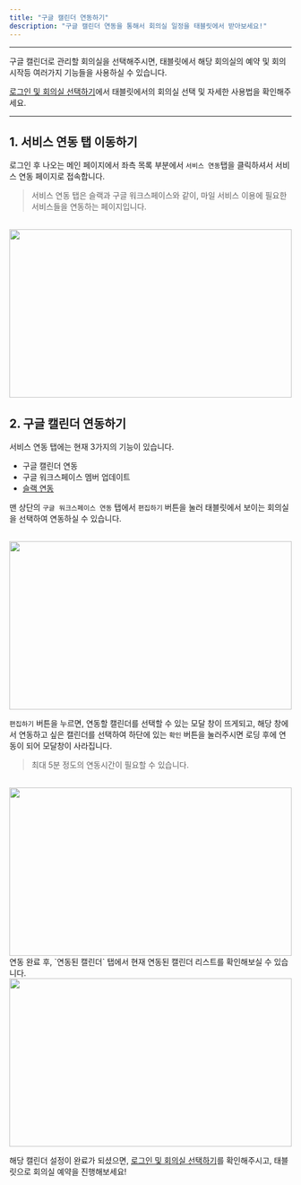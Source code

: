 ```yaml
---
title: "구글 캘린더 연동하기"
description: "구글 캘린더 연동을 통해서 회의실 일정을 태블릿에서 받아보세요!"
---
```


---

구글 캘린더로 관리할 회의실을 선택해주시면, 태블릿에서 해당 회의실의 예약 및 회의 시작등 여러가지 기능들을 사용하실 수 있습니다.

<a href="https://mile.mintlify.app/essentials/tablet-login">로그인 및 회의실 선택하기</a>에서 태블릿에서의 회의실 선택 및 자세한 사용법을 확인해주세요.

---

## 1. 서비스 연동 탭 이동하기

로그인 후 나오는 메인 페이지에서 좌측 목록 부분에서 `서비스 연동`탭을 클릭하셔서 서비스 연동 페이지로 접속합니다.

> 서비스 연동 탭은 슬랙과 구글 워크스페이스와 같이, 마일 서비스 이용에 필요한 서비스들을 연동하는 페이지입니다.

<br />

<Frame>
  <img src="/images/essentials/google/img1.png" width="100%" height="300" />
</Frame>

<br />

## 2. 구글 캘린더 연동하기

서비스 연동 탭에는 현재 3가지의 기능이 있습니다.

-   구글 캘린더 연동
-   구글 워크스페이스 멤버 업데이트
-   [슬랙 연동]("https://mile.mintlify.app/essentials/slack)

맨 상단의 `구글 워크스페이스 연동` 탭에서 `편집하기` 버튼을 눌러 태블릿에서 보이는 회의실을 선택하여 연동하실 수 있습니다.

<br />

<Frame>
  <img src="/images/essentials/google/img2.png" width="100%" height="300" />
</Frame>
<br />

`편집하기` 버튼을 누르면, 연동할 캘린더를 선택할 수 있는 모달 창이 뜨게되고, 해당 창에서 연동하고 싶은 캘린더를 선택하여 하단에 있는 `확인` 버튼을 눌러주시면 로딩 후에 연동이 되어 모달창이 사라집니다.

> 최대 5분 정도의 연동시간이 필요할 수 있습니다.

<br />
<Frame>
  <img src="/images/essentials/google/img3.png" width="100%" height="300" />
</Frame>

<br />
연동 완료 후, `연동된 캘린더` 탭에서 현재 연동된 캘린더 리스트를 확인해보실 수 있습니다.
<br />
<Frame>
  <img src="/images/essentials/google/img4.png" width="100%" height="300" />
</Frame>

해당 캘린더 설정이 완료가 되셨으면, <a href="https://mile.mintlify.app/essentials/tablet-login">로그인 및 회의실 선택하기</a>를 확인해주시고, 태블릿으로 회의실 예약을 진행해보세요!
